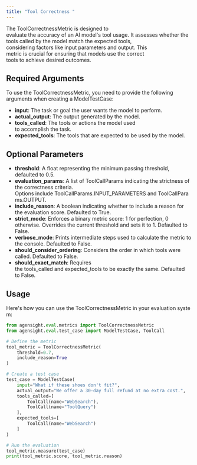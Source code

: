 ```yaml
---
title: "Tool Correctness "
---
```


The ToolCorrectnessMetric is designed to evaluate the accuracy of an AI model's tool usage. It assesses whether the tools called by the model match the expected tools, considering factors like input parameters and output. This metric is crucial for ensuring that models use the correct tools to achieve desired outcomes.

## 

## **Required Arguments**

To use the ToolCorrectnessMetric, you need to provide the following arguments when creating a ModelTestCase:

- **input**: The task or goal the user wants the model to perform.
- **actual_output**: The output generated by the model.
- **tools_called**: The tools or actions the model used to accomplish the task.
- **expected_tools**: The tools that are expected to be used by the model.

## **Optional Parameters**

- **threshold**: A float representing the minimum passing threshold, defaulted to 0.5.
- **evaluation_params**: A list of ToolCallParams indicating the strictness of the correctness criteria. Options include ToolCallParams.INPUT_PARAMETERS and ToolCallParams.OUTPUT.
- **include_reason**: A boolean indicating whether to include a reason for the evaluation score. Defaulted to True.
- **strict_mode**: Enforces a binary metric score: 1 for perfection, 0 otherwise. Overrides the current threshold and sets it to 1. Defaulted to False.
- **verbose_mode**: Prints intermediate steps used to calculate the metric to the console. Defaulted to False.
- **should_consider_ordering**: Considers the order in which tools were called. Defaulted to False.
- **should_exact_match**: Requires the tools_called and expected_tools to be exactly the same. Defaulted to False.

## **Usage**

Here's how you can use the ToolCorrectnessMetric in your evaluation system:

```python
from agensight.eval.metrics import ToolCorrectnessMetric
from agensight.eval.test_case import ModelTestCase, ToolCall

# Define the metric
tool_metric = ToolCorrectnessMetric(
    threshold=0.7,
    include_reason=True
)

# Create a test case
test_case = ModelTestCase(
    input="What if these shoes don't fit?",
    actual_output="We offer a 30-day full refund at no extra cost.",
    tools_called=[
        ToolCall(name="WebSearch"),
        ToolCall(name="ToolQuery")
    ],
    expected_tools=[
        ToolCall(name="WebSearch")
    ]
)

# Run the evaluation
tool_metric.measure(test_case)
print(tool_metric.score, tool_metric.reason)
```